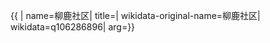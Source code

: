 {{ {{{1|PRC admin/showdata}}}|
name=柳鹿社区|
title=|
wikidata-original-name=柳鹿社区|
wikidata=q106286896|
arg={{{arg|}}}}}